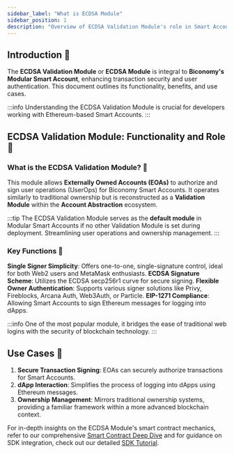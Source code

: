 ```yaml
---
sidebar_label: "What is ECDSA Module"
sidebar_position: 1
description: "Overview of ECDSA Validation Module's role in Smart Accounts"
---
```


## Introduction 📄

The **ECDSA Validation Module** or **ECDSA Module** is integral to **Biconomy's Modular Smart Account**, enhancing transaction security and user authentication. This document outlines its functionality, benefits, and use cases.

:::info
Understanding the ECDSA Validation Module is crucial for developers working with Ethereum-based Smart Accounts.
:::

## ECDSA Validation Module: Functionality and Role 🔑

### What is the ECDSA Validation Module? 🤔

This module allows **Externally Owned Accounts (EOAs)** to authorize and sign user operations (UserOps) for Biconomy Smart Accounts. It operates similarly to traditional ownership but is reconstructed as a **Validation Module** within the **Account Abstraction** ecosystem.

:::tip
The ECDSA Validation Module serves as the **default module** in Modular Smart Accounts if no other Validation Module is set during deployment. Streamlining user operations and ownership management.
:::

### Key Functions 🔐

**Single Signer Simplicity**: Offers one-to-one, single-signature control, ideal for both Web2 users and MetaMask enthusiasts.
**ECDSA Signature Scheme**: Utilizes the ECDSA secp256r1 curve for secure signing.
**Flexible Owner Authentication**: Supports various signer solutions like Privy, Fireblocks, Arcana Auth, Web3Auth, or Particle.
**EIP-1271 Compliance**: Allowing Smart Accounts to sign Ethereum messages for logging into dApps.

:::info
One of the most popular module, it bridges the ease of traditional web logins with the security of blockchain technology.
:::

## Use Cases 🌟

1. **Secure Transaction Signing**: EOAs can securely authorize transactions for Smart Accounts.
2. **dApp Interaction**: Simplifies the process of logging into dApps using Ethereum messages.
3. **Ownership Management**: Mirrors traditional ownership systems, providing a familiar framework within a more advanced blockchain context.

For in-depth insights on the ECDSA Module's smart contract mechanics, refer to our comprehensive [Smart Contract Deep Dive](/Modules/ecdsa/ecdsasmartcontracts) and for guidance on SDK integration, check out our detailed [SDK Tutorial](/Modules/ecdsa/ecdsasdk).
